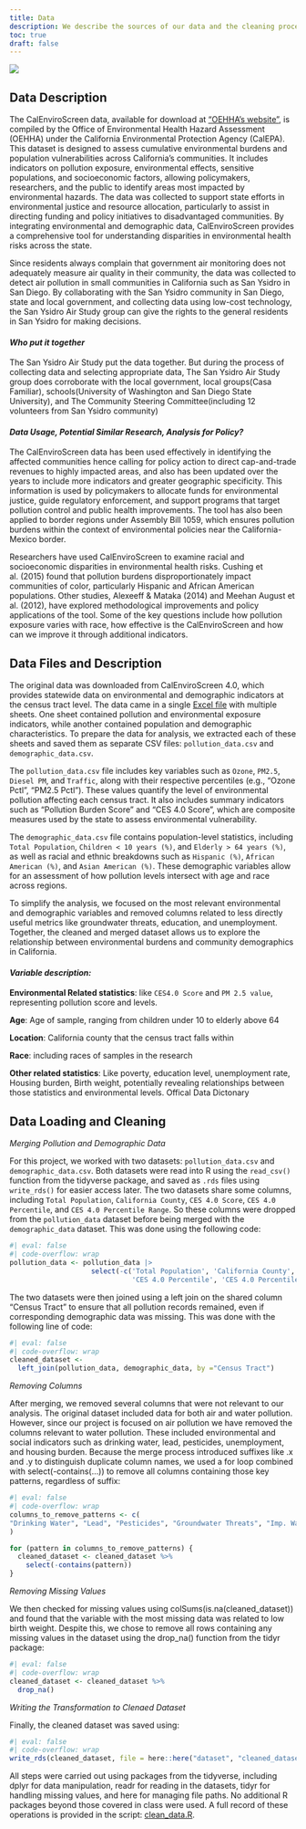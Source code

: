 ```yaml
---
title: Data
description: We describe the sources of our data and the cleaning process.
toc: true
draft: false
---
```


![](images/logo.png)


## Data Description

The CalEnviroScreen data, available for download at ["OEHHA’s website"](https://www.google.com/url?q=https://oehha.ca.gov/calenviroscreen/download-data&sa=D&source=docs&ust=1742852733483866&usg=AOvVaw35FXwtWKeysE4tXW15G9nc), is compiled by the Office of Environmental Health Hazard Assessment (OEHHA) under the California Environmental Protection Agency (CalEPA). This dataset is designed to assess cumulative environmental burdens and population vulnerabilities across California’s communities. It includes indicators on pollution exposure, environmental effects, sensitive populations, and socioeconomic factors, allowing policymakers, researchers, and the public to identify areas most impacted by environmental hazards. The data was collected to support state efforts in environmental justice and resource allocation, particularly to assist in directing funding and policy initiatives to disadvantaged communities. By integrating environmental and demographic data, CalEnviroScreen provides a comprehensive tool for understanding disparities in environmental health risks across the state.

Since residents always complain that government air monitoring does not adequately measure air quality in their community, the data was collected to detect air pollution in small communities in California such as San Ysidro in San Diego. By collaborating with the San Ysidro community in San Diego, state and local government, and collecting data using low-cost technology, the San Ysidro Air Study group can give the rights to the general residents in San Ysidro for making decisions.

#### *Who put it together* 

The San Ysidro Air Study put the data together. But during the  process of collecting data and selecting appropriate data, The San Ysidro Air Study group does corroborate with the local government, local groups(Casa Familiar), schools(University of Washington and San Diego State University), and The Community Steering Committee(including 12 volunteers from San Ysidro community)

#### *Data Usage, Potential Similar Research, Analysis for Policy?*

The CalEnviroScreen data has been used effectively in identifying the affected communities hence calling for policy action to direct cap-and-trade revenues to highly impacted areas, and also has been updated over the years to include more indicators and greater geographic specificity. This information is used by policymakers to allocate funds for environmental justice,  guide regulatory enforcement, and support programs that target pollution control and public health improvements. The tool has also been applied to border regions under Assembly Bill 1059, which ensures pollution burdens within the context of environmental policies near the California-Mexico border. 

Researchers have used CalEnviroScreen to examine racial and socioeconomic disparities in environmental health risks. Cushing et al. (2015) found that pollution burdens disproportionately impact communities of color, particularly Hispanic and African American populations. Other studies, Alexeeff & Mataka (2014) and Meehan August et al. (2012), have explored methodological improvements and policy applications of the tool. Some of the key questions include how pollution exposure varies with race, how effective is the CalEnviroScreen and how can we improve it through additional indicators. 

## Data Files and Description
The original data was downloaded from CalEnviroScreen 4.0, which provides statewide data on environmental and demographic indicators at the census tract level. The data came in a single [Excel file](https://oehha.ca.gov/media/downloads/calenviroscreen/document/calenviroscreen40resultsdatadictionaryf2021.zip) with multiple sheets. One sheet contained pollution and environmental exposure indicators, while another contained population and demographic characteristics. To prepare the data for analysis, we extracted each of these sheets and saved them as separate CSV files: `pollution_data.csv` and `demographic_data.csv`.

The `pollution_data.csv` file includes key variables such as `Ozone`, `PM2.5`, `Diesel PM`, and `Traffic`, along with their respective percentiles (e.g., "Ozone Pctl", "PM2.5 Pctl"). These values quantify the level of environmental pollution affecting each census tract. It also includes summary indicators such as "Pollution Burden Score" and "CES 4.0 Score", which are composite measures used by the state to assess environmental vulnerability.

The `demographic_data.csv` file contains population-level statistics, including `Total Population`, `Children < 10 years (%)`, and `Elderly > 64 years (%)`, as well as racial and ethnic breakdowns such as `Hispanic (%)`, `African American (%)`, and `Asian American (%)`. These demographic variables allow for an assessment of how pollution levels intersect with age and race across regions.

To simplify the analysis, we focused on the most relevant environmental and demographic variables and removed columns related to less directly useful metrics like groundwater threats, education, and unemployment. Together, the cleaned and merged dataset allows us to explore the relationship between environmental burdens and community demographics in California.

#### *Variable description:*

**Environmental Related statistics**: like `CES4.0 Score` and `PM 2.5 value`, representing pollution score and levels.

**Age**: Age of sample, ranging from children under 10 to elderly above 64

**Location**: California county that the census tract falls within

**Race**: including races of samples in the research 

**Other related statistics**: Like poverty, education level, unemployment rate, Housing burden, Birth weight, potentially revealing relationships between those statistics and environmental levels.
Offical Data Dictonary


## Data Loading and Cleaning
*Merging Pollution and Demographic Data*

For this project, we worked with two datasets: `pollution_data.csv` and `demographic_data.csv`. Both datasets were read into R using the `read_csv()` function from the tidyverse package, and saved as `.rds` files using `write_rds()` for easier access later. The two datasets share some columns, including `Total Population`, `California County`, `CES 4.0 Score`, `CES 4.0 Percentile`, and `CES 4.0 Percentile Range`. So these columns were dropped from the `pollution_data` dataset before being merged with the `demographic_data` dataset. This was done using the following code:
```r
#| eval: false
#| code-overflow: wrap
pollution_data <- pollution_data |> 
                    select(-c('Total Population', 'California County', 'CES 4.0 Score', 
                              'CES 4.0 Percentile', 'CES 4.0 Percentile Range'))
```

The two datasets were then joined using a left join on the shared column "Census Tract" to ensure that all pollution records remained, even if corresponding demographic data was missing. This was done with the following line of code:
```r
#| eval: false
#| code-overflow: wrap
cleaned_dataset <- 
  left_join(pollution_data, demographic_data, by ="Census Tract")
```


*Removing Columns*

After merging, we removed several columns that were not relevant to our analysis. The original dataset included data for both air and water pollution. However, since our project is focused on air pollution we have removed the columns relevant to water pollution. These included environmental and social indicators such as drinking water, lead, pesticides, unemployment, and housing burden. Because the merge process introduced suffixes like .x and .y to distinguish duplicate column names, we used a for loop combined with select(-contains(...)) to remove all columns containing those key patterns, regardless of suffix:

```r
#| eval: false
#| code-overflow: wrap
columns_to_remove_patterns <- c(
"Drinking Water", "Lead", "Pesticides", "Groundwater Threats", "Imp. Water Bodies", "Education", "Linguistic Isolation","Poverty", "Unemployment", "Housing Burden"
)

for (pattern in columns_to_remove_patterns) {
  cleaned_dataset <- cleaned_dataset %>%
    select(-contains(pattern))
}
```


*Removing Missing Values*

We then checked for missing values using colSums(is.na(cleaned_dataset)) and found that the variable with the most missing data was related to low birth weight. Despite this, we chose to remove all rows containing any missing values in the dataset using the drop_na() function from the tidyr package:
```r
#| eval: false
#| code-overflow: wrap
cleaned_dataset <- cleaned_dataset %>%
  drop_na()
```


*Writing the Transformation to Clenaed Dataset*

Finally, the cleaned dataset was saved using:

```r
#| eval: false
#| code-overflow: wrap
write_rds(cleaned_dataset, file = here::here("dataset", "cleaned_dataset.rds"))
```


All steps were carried out using packages from the tidyverse, including dplyr for data manipulation, readr for reading in the datasets, tidyr for handling missing values, and here for managing file paths. No additional R packages beyond those covered in class were used. A full record of these operations is provided in the script: [clean_data.R](/scripts/clean_data.R).
